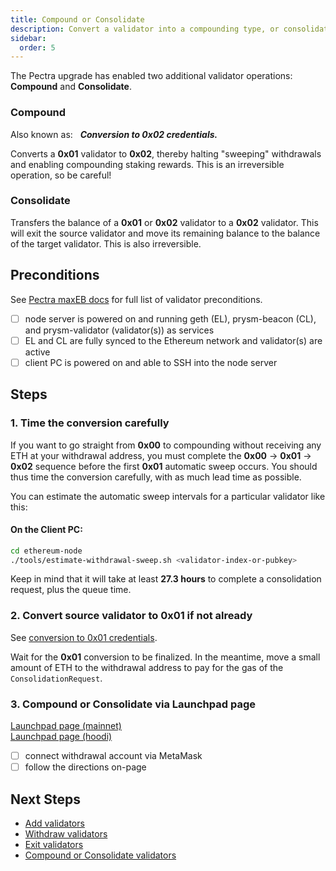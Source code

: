 ```yaml
---
title: Compound or Consolidate
description: Convert a validator into a compounding type, or consolidate into another.
sidebar:
  order: 5
---
```


<ResetButton />

The Pectra upgrade has enabled two additional validator operations: **Compound** and **Consolidate**.

### Compound
Also known as: &nbsp; ***Conversion to 0x02 credentials.***

Converts a **0x01** validator to **0x02**, thereby halting "sweeping" withdrawals and enabling compounding staking rewards.  This is an irreversible operation, so be careful!

### Consolidate
Transfers the balance of a **0x01** or **0x02** validator to a **0x02** validator.  This will exit the source validator and move its remaining balance to the balance of the target validator.  This is also irreversible.

## Preconditions
See [Pectra maxEB docs](https://ethereum.org/en/roadmap/pectra/maxeb) for full list of validator preconditions.
<Checklist name="preconditions">
- [ ] node server is powered on and running geth (EL), prysm-beacon (CL), and prysm-validator (validator(s)) as services
- [ ] EL and CL are fully synced to the Ethereum network and validator(s) are active
- [ ] client PC is powered on and able to SSH into the node server
</Checklist>

## Steps

### 1. Time the conversion carefully
If you want to go straight from **0x00** to compounding without receiving any ETH at your withdrawal address, you must complete the **0x00** → **0x01** → **0x02** sequence before the first **0x01** automatic sweep occurs.  You should thus time the conversion carefully, with as much lead time as possible.

You can estimate the automatic sweep intervals for a particular validator like this:

#### On the Client PC:

```bash
cd ethereum-node
./tools/estimate-withdrawal-sweep.sh <validator-index-or-pubkey>
```

Keep in mind that it will take at least **27.3 hours** to complete a consolidation request, plus the queue time.

### 2. Convert source validator to **0x01** if not already

See [conversion to 0x01 credentials](../partial-withdrawal/).

Wait for the **0x01** conversion to be finalized.  In the meantime, move a small amount of ETH to the withdrawal address to pay for the gas of the `ConsolidationRequest`.

### 3.  Compound or Consolidate via Launchpad page
[Launchpad page (mainnet)](https://launchpad.ethereum.org/en/validator-actions)<br/>
[Launchpad page (hoodi)](https://hoodi.launchpad.ethereum.org/en/validator-actions)
<Checklist name="compound-or-consolidate-via-launchpad-page">
- [ ] connect withdrawal account via MetaMask
- [ ] follow the directions on-page
</Checklist>

## Next Steps
- [Add validators](../add-validators/)
- [Withdraw validators](../partial-withdrawal/)
- [Exit validators](../voluntary-exit/)
- [Compound or Consolidate validators](../compound-or-consolidate/)
